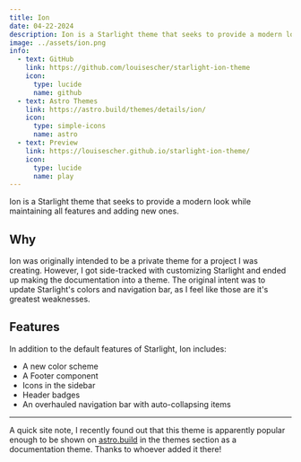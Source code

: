 ---
title: Ion
date: 04-22-2024
description: Ion is a Starlight theme that seeks to provide a modern look while maintaining all features and adding new ones.
image: ../assets/ion.png
info:
  - text: GitHub
    link: https://github.com/louisescher/starlight-ion-theme
    icon:
      type: lucide
      name: github
  - text: Astro Themes
    link: https://astro.build/themes/details/ion/
    icon:
      type: simple-icons
      name: astro
  - text: Preview
    link: https://louisescher.github.io/starlight-ion-theme/
    icon:
      type: lucide
      name: play
---

Ion is a Starlight theme that seeks to provide a modern look while maintaining all features and adding new ones.

## Why

Ion was originally intended to be a private theme for a project I was creating. However, I got side-tracked with customizing Starlight and ended up making the documentation into a theme. The original intent was to update Starlight's colors and navigation bar, as I feel like those are it's greatest weaknesses. 

## Features

In addition to the default features of Starlight, Ion includes:

- A new color scheme
- A Footer component
- Icons in the sidebar
- Header badges
- An overhauled navigation bar with auto-collapsing items

---

A quick site note, I recently found out that this theme is apparently popular enough to be shown on [astro.build](https://astro.build) in the themes section as a documentation theme. Thanks to whoever added it there!